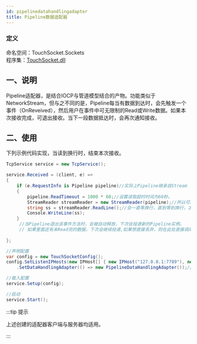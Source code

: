 ```yaml
---
id: pipelinedatahandlingadapter
title: Pipeline数据适配器
---
```


### 定义

命名空间：TouchSocket.Sockets <br/>
程序集：[TouchSocket.dll](https://www.nuget.org/packages/TouchSocket)

## 一、说明

Pipeline适配器，是结合IOCP与管道模型结合的产物。功能类似于NetworkStream，但与之不同的是，Pipeline每当有数据到达时，会先触发一个事件（OnReveived），然后用户在事件中可无限制的Read或Write数据。如果本次接收完成，可退出接收。当下一段数据抵达时，会再次通知接收。



## 二、使用

下列示例代码实现，当读到换行时，结束本次接收。

```csharp
TcpService service = new TcpService();

service.Received = (client, e) =>
{
    if (e.RequestInfo is Pipeline pipeline)//实际上Pipeline继承自Stream
    {
        pipeline.ReadTimeout = 1000 * 60;//设置读取超时时间为60秒。
        StreamReader streamReader = new StreamReader(pipeline);//所以可以直接用StreamReader构造
        string ss = streamReader.ReadLine();//会一直等换行，直到等到换行，才继续向下执行
        Console.WriteLine(ss);
    }
     //当Pipeline退出该事件方法时，会被自动释放，下次会投递新的Pipeline实例。
     // 如果里面还有未Read完的数据，下次会继续投递,如果想直接丢弃，则在此处直接调用Disopose即可。
     
};

//声明配置
var config = new TouchSocketConfig();
config.SetListenIPHosts(new IPHost[] { new IPHost("127.0.0.1:7789"), new IPHost(7790) })//同时监听两个地址
    .SetDataHandlingAdapter(() => new PipelineDataHandlingAdapter());//配置适配器为Pipeline

//载入配置
service.Setup(config);

//启动
service.Start();

```

:::tip 提示

上述创建的适配器客户端与服务器均适用。

:::  
